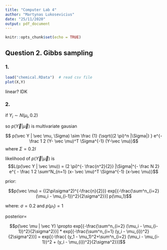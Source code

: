 ```yaml
---
title: "Computer Lab 4"
author: "Martynas Lukosevicius"
date: "25/11/2020"
output: pdf_document
---
```


```r
knitr::opts_chunk$set(echo = TRUE)
```

## Question 2. Gibbs sampling

### 1.
```r
load("chemical.RData")  # read csv file 
plot(X,Y)
```

linear? IDK


### 2.

if $Y_i \sim N(\mu_i,0.2)$

so $p(\vec Y | \vec \mu)$ is multivariate gausian 

$$ p(\vec Y | \vec \mu, \Sigma) \sim \frac {1} {\sqrt{(2 \pi)^n |\Sigma|} } e^{- \frac 1 2 (Y- \vec \mu)^T \Sigma^{-1} (Y-\vec \mu)}$$
where $\Sigma = 0.2 I$

likelihood of $p(\vec Y | \vec \mu)$ is 
$$L(p(\vec Y | \vec \mu)) = (2 \pi)^{- \frac{n^2}{2}} |\Sigma|^{- \frac N 2} e^{ - \frac 1 2  \sum^N_{n=1} (x- \vec \mu)^T \Sigma^{-1} (x-\vec \mu)}$$


prior:

$$p(\vec \mu) = {(2\pi\sigma^2)^{-\frac{n}{2}}} exp[{-\frac{\sum^n_{i=2} (\mu_i - \mu_{i-1})^2}{2\sigma^2}}] p(\mu_1)$$

where: $\sigma = 0.2$ and $p(\mu_1) = 1$



posterior$\propto$


$$p(\vec \mu | \vec Y) \propto  exp[{-\frac{\sum^n_{i=2} (\mu_i - \mu_{i-1})^2}{2\sigma^2}}] * exp[{-\frac{\sum^n_{i=1} (y_i - \mu_{i})^2}{2\sigma^2}}] = exp[{-\frac{ (y_1 - \mu_1)^2+\sum^n_{i=2} (\mu_i - \mu_{i-1})^2 + (y_i - \mu_{i})^2}{2\sigma^2}}]$$
